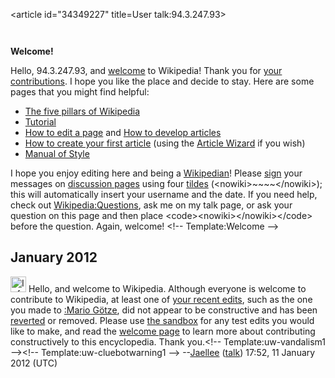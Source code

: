 <article id="34349227" title=User talk:94.3.247.93>
	<talkpage id="34349227" title="User talk:94.3.247.93">
'''Welcome!'''

Hello, 94.3.247.93, and [[Wikipedia:Introduction|welcome]] to Wikipedia! Thank you for [[Special:Contributions/94.3.247.93|your contributions]]. I hope you like the place and decide to stay. Here are some pages that you might find helpful:
*[[Wikipedia:Five pillars|The five pillars of Wikipedia]]
*[[Wikipedia:Tutorial|Tutorial]]
*[[Help:Editing|How to edit a page]] and [[Wikipedia:Article development|How to develop articles]]
*[[Wikipedia:Your first article|How to create your first article]] (using the [[Wikipedia:Article wizard|Article Wizard]] if you wish)
*[[Wikipedia:Manual of Style|Manual of Style]]
I hope you enjoy editing here and being a [[Wikipedia:Wikipedians|Wikipedian]]! Please [[Wikipedia:Signatures|sign]] your messages on [[Help:Using talk pages|discussion page]]s using four [[tilde]]s (&lt;nowiki&gt;~~~~&lt;/nowiki&gt;); this will automatically insert your username and the date. If you need help, check out [[Wikipedia:Questions]], ask me on my talk page, or ask your question on this page and then place &lt;code&gt;&lt;nowiki&gt;{{help me}}&lt;/nowiki&gt;&lt;/code&gt; before the question. Again, welcome! &lt;!-- Template:Welcome --&gt;

==January 2012==
[[File:Information.svg|25px|alt=|link=]] Hello, and welcome to Wikipedia. Although everyone is welcome to contribute to Wikipedia, at least one of [[Special:Contributions/94.3.247.93|your recent edits]], such as the one you made to [[:Mario Götze]], did not appear to be constructive and has been [[Help:Reverting|reverted]] or removed. Please use [[Wikipedia:Sandbox|the sandbox]] for any test edits you would like to make, and read the [[Wikipedia:Welcoming committee/Welcome to Wikipedia|welcome page]] to learn more about contributing constructively to this encyclopedia. Thank you.&lt;!-- Template:uw-vandalism1 --&gt;&lt;!-- Template:uw-cluebotwarning1 --&gt; --[[User:Jaellee|Jaellee]] ([[User talk:Jaellee|talk]]) 17:52, 11 January 2012 (UTC)
	</talkpage>
</article>